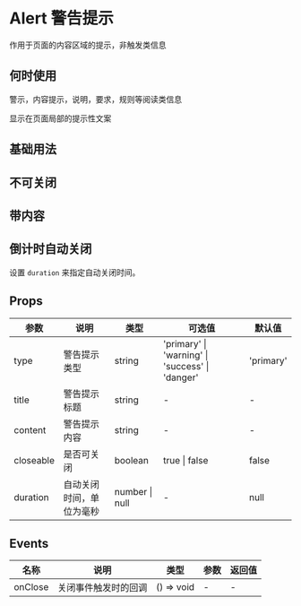# Alert 警告提示

作用于页面的内容区域的提示，非触发类信息

## 何时使用

警示，内容提示，说明，要求，规则等阅读类信息

显示在页面局部的提示性文案

## 基础用法


<DemoBase />

## 不可关闭


<DemoCloseable />

## 带内容


<DemoTitle />

## 倒计时自动关闭

设置 `duration` 来指定自动关闭时间。


<DemoAutoClose />

## Props

| 参数      | 说明                     | 类型           | 可选值                                      | 默认值 |
| --------- | ------------------------ | -------------- | ------------------------------------------- | ------ |
| type      | 警告提示类型             | string         | 'primary' \| 'warning' \| 'success' \| 'danger' | 'primary' |
| title     | 警告提示标题             | string         | -                                           | -      |
| content   | 警告提示内容             | string         | -                                           | -      |
| closeable | 是否可关闭               | boolean        | true \| false                               | false  |
| duration  | 自动关闭时间，单位为毫秒 | number \| null | -                                           | null   |

## Events

| 名称    | 说明                 | 类型       | 参数 | 返回值 |
| ------- | -------------------- | ---------- | ---- | ------ |
| onClose | 关闭事件触发时的回调 | () => void | -    | -      |

